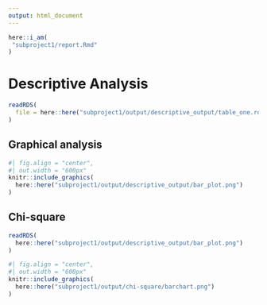 ```yaml
---
output: html_document
---
```


```r
here::i_am(
 "subproject1/report.Rmd"
)
```

# Descriptive Analysis

```r
readRDS(
  file = here::here("subproject1/output/descriptive_output/table_one.rds") 
)
```

## Graphical analysis


```r
#| fig.align = "center",
#| out.width = "600px"
knitr::include_graphics(
  here::here("subproject1/output/descriptive_output/bar_plot.png")
)
```

## Chi-square

```r
readRDS(
  here::here("subproject1/output/descriptive_output/bar_plot.png")
)
```

```r
#| fig.align = "center",
#| out.width = "600px"
knitr::include_graphics(
  here::here("subproject1/output/chi-square/barchart.png")
)
```

